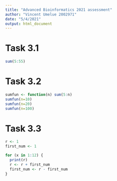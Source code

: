 ```yaml
---
title: "Advanced Bioinformatics 2021 assessment"
author: "Vincent Umelue 2002971"
date: "5/4/2021"
output: html_document
---
```


# Task 3.1
```r
sum(5:55)
```

# Task 3.2
```r
sumfun <- function(n) sum(5:n)
sumfun(n=10)
sumfun(n=20)
sumfun(n=100)
```

# Task 3.3
```r
r <- 1
first_num <- 1

for (x in 1:12) {
  print(r)
  r <- r + first_num
  first_num <- r - first_num
}
```



